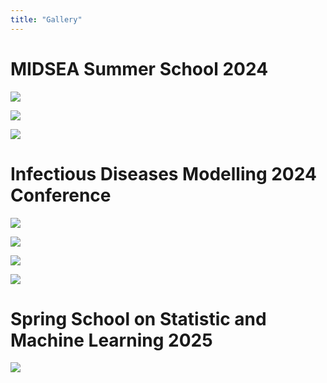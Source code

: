 ```yaml
---
title: "Gallery"
---
```


# MIDSEA Summer School 2024

::: {layout="[[1], [1,1]]"}
![](./gallery/summer-school-2024/photos/MIDSEA1.jpg)

![](./gallery/summer-school-2024/photos/MIDSEA2.jpg)

![](./gallery/summer-school-2024/photos/MIDSEA3.jpg)
:::

# Infectious Diseases Modelling 2024 Conference

::: {layout-nrow="2"}
![](./gallery/IDM24/IDM4.jpg)

![](./gallery/IDM24/IDM1.jpg)

![](./gallery/IDM24/IDM2.jpg)

![](./gallery/IDM24/IDM3.jpg)
:::

# Spring School on Statistic and Machine Learning 2025

![](./gallery/saml_2025/saml.JPG)
